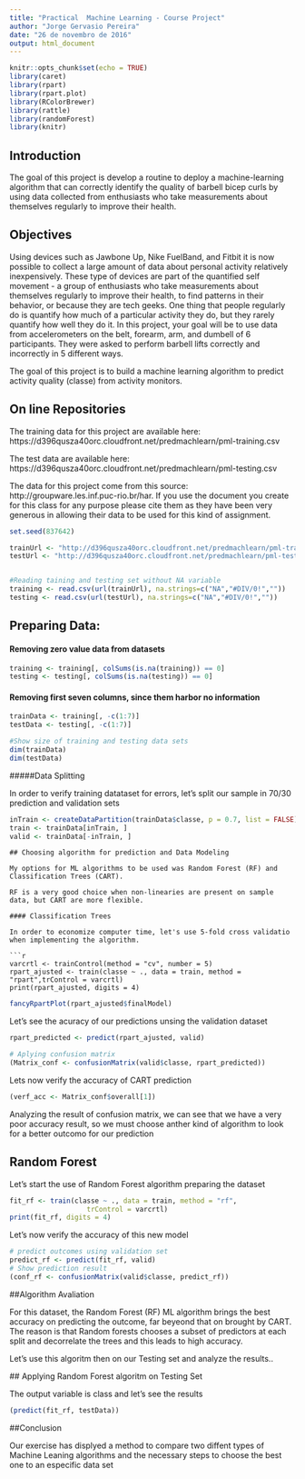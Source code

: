 ---
title: "Practical  Machine Learning - Course Project"
author: "Jorge Gervasio Pereira"
date: "26 de novembro de 2016"
output: html_document
---

```{r setup, include=FALSE}
knitr::opts_chunk$set(echo = TRUE)
library(caret)
library(rpart)
library(rpart.plot)
library(RColorBrewer)
library(rattle)
library(randomForest)
library(knitr)
```

## Introduction

The goal of this project is develop a routine to deploy  a machine-learning algorithm that can correctly identify the quality of barbell bicep curls by using data  collected from enthusiasts who take measurements about themselves regularly to improve their health.




## Objectives
Using devices such as Jawbone Up, Nike FuelBand, and Fitbit it is now possible to collect a large amount of data about personal activity relatively inexpensively. These type of devices are part of the quantified self movement - a group of enthusiasts who take measurements about themselves regularly to improve their health, to find patterns in their behavior, or because they are tech geeks. One thing that people regularly do is quantify how much of a particular activity they do, but they rarely quantify how well they do it. In this project, your goal will be to use data from accelerometers on the belt, forearm, arm, and dumbell of 6 participants. They were asked to perform barbell lifts correctly and incorrectly in 5 different ways.

The goal of this project is to build a machine learning algorithm to predict activity quality (classe) from activity monitors.

## On line Repositories

The training data for this project are available here: https://d396qusza40orc.cloudfront.net/predmachlearn/pml-training.csv

The test data are available here:
https://d396qusza40orc.cloudfront.net/predmachlearn/pml-testing.csv

The data for this project come from this source: http://groupware.les.inf.puc-rio.br/har. If you use the document you create for this class for any purpose please cite them as they have been very generous in allowing their data to be used for this kind of assignment.

```{r load}

set.seed(837642)

trainUrl <- "http://d396qusza40orc.cloudfront.net/predmachlearn/pml-training.csv"
testUrl <- "http://d396qusza40orc.cloudfront.net/predmachlearn/pml-testing.csv"


#Reading taining and testing set without NA variable
training <- read.csv(url(trainUrl), na.strings=c("NA","#DIV/0!",""))
testing <- read.csv(url(testUrl), na.strings=c("NA","#DIV/0!",""))
```

## Preparing Data:
#### Removing zero value data from datasets

```{r cleaning}
training <- training[, colSums(is.na(training)) == 0]
testing <- testing[, colSums(is.na(testing)) == 0]

```

#### Removing first seven columns, since them  harbor no information 
```{r colrem}
trainData <- training[, -c(1:7)]
testData <- testing[, -c(1:7)]

#Show size of training and testing data sets
dim(trainData)
dim(testData)

```
#####Data Splitting

In order to verify training datataset for errors, let's split our sample in 70/30
prediction and validation sets

```{r div}

inTrain <- createDataPartition(trainData$classe, p = 0.7, list = FALSE)
train <- trainData[inTrain, ]
valid <- trainData[-inTrain, ]
```
```
## Choosing algorithm for prediction and Data Modeling

My options for ML algorithms to be used was Random Forest (RF) and Classification Trees (CART).

RF is a very good choice when non-linearies are present on sample data, but CART are more flexible.

#### Classification Trees

In order to economize computer time, let's use 5-fold cross validatio when implementing the algorithm.

```{r CART}

varcrtl <- trainControl(method = "cv", number = 5)
rpart_ajusted <- train(classe ~ ., data = train, method = "rpart",trControl = varcrtl)
print(rpart_ajusted, digits = 4)

```

```{r pltree}
fancyRpartPlot(rpart_ajusted$finalModel)
```

Let's see the acuracy of our predictions unsing the validation dataset
```{r valid}
rpart_predicted <- predict(rpart_ajusted, valid)

# Aplying confusion matrix
(Matrix_conf <- confusionMatrix(valid$classe, rpart_predicted))

```
Lets now verify the accuracy of CART prediction
```{r acc}
(verf_acc <- Matrix_conf$overall[1])
```

Analyzing the result of confusion matrix, we can see that we have a very poor accuracy
result, so we must choose anther kind of algorithm to look for a better outcomo for
our prediction

## Random Forest
Let's start the use of Random Forest algorithm preparing the dataset

```{r parte1}
fit_rf <- train(classe ~ ., data = train, method = "rf", 
                   trControl = varcrtl)
print(fit_rf, digits = 4)

```
Let's now verify the accuracy of this new model
```{r acc2}

# predict outcomes using validation set
predict_rf <- predict(fit_rf, valid)
# Show prediction result
(conf_rf <- confusionMatrix(valid$classe, predict_rf))

```
 
 ##Algorithm Avaliation

 For this dataset, the Random Forest (RF) ML algorithm brings the best accuracy on predicting the outcome, far beyeond that on brought by CART. The reason is that Random forests chooses a subset of predictors at each split and decorrelate the trees and this leads to high accuracy.
 
 Let's use this algoritm then on our Testing set and analyze the results..
 
 ## Applying Random Forest algoritm on Testing Set
 
 The output variable is class and let's see the results
 
 ```{r pred}
 (predict(fit_rf, testData))
 
 ```
 
 ##Conclusion
 
 Our exercise has displyed a method to compare two diffent types of Machine Leaning algorithms
 and the necessary steps to choose the best one to an especific data set
 

 

 